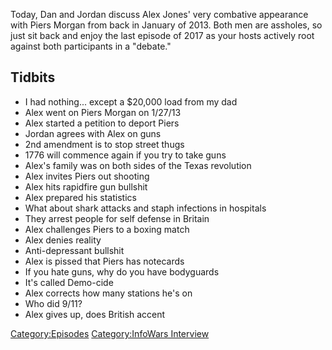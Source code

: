 {{DEFAULTSORT:
    #_EPISODE_0114:Piers Morgan Interview
}}{{Episode
    | title           = Piers Morgan Interview
    | caption         = Listen to this episode on [https://knowledgefight.libsyn.com/knowledge-fight-piers-morgan-interview Libsyn] [https://open.spotify.com/episode/7wSBukQSK6R3J6jbMQjUHg Spotify], Read the [[Transcript/114: Piers Morgan Interview|Unofficial Transcript]]
    | episodeNumber   = 114
    | length          = 01:06:27
    | airDate         = December 31, 2017
    | coverageDate    = January 27, 2013
    | episodeType     = [[:Category:InfoWars Interview|InfoWars Interview]]
    | appearance      = [[Piers Morgan]]
    | previousEpisode = [[113: February 21-23, 2014]]
    | nextEpisode     = [[115: January 2, 2018]]
}}

{{Stub}}

Today, Dan and Jordan discuss Alex Jones' very combative appearance with Piers Morgan from back in January of 2013. Both men are assholes, so just sit back and enjoy the last episode of 2017 as your hosts actively root against both participants in a "debate."

==Tidbits==

*I had nothing... except a $20,000 load from my dad
*Alex went on Piers Morgan on 1/27/13
*Alex started a petition to deport Piers
*Jordan agrees with Alex on guns
*2nd amendment is to stop street thugs
*1776 will commence again if you try to take guns
*Alex's family was on both sides of the Texas revolution
*Alex invites Piers out shooting
*Alex hits rapidfire gun bullshit
*Alex prepared his statistics
*What about shark attacks and staph infections in hospitals
*They arrest people for self defense in Britain
*Alex challenges Piers to a boxing match
*Alex denies reality
*Anti-depressant bullshit
*Alex is pissed that Piers has notecards
*If you hate guns, why do you have bodyguards
*It's called Demo-cide
*Alex corrects how many stations he's on
*Who did 9/11?
*Alex gives up, does British accent

[[Category:Episodes]]
[[Category:InfoWars Interview]]
